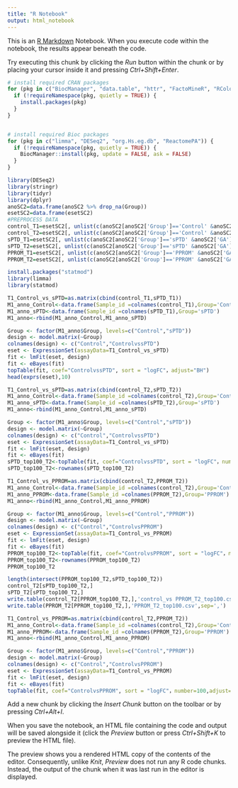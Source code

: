 ```yaml
---
title: "R Notebook"
output: html_notebook
---
```


This is an [R Markdown](http://rmarkdown.rstudio.com) Notebook. When you execute code within the notebook, the results appear beneath the code. 

Try executing this chunk by clicking the *Run* button within the chunk or by placing your cursor inside it and pressing *Ctrl+Shift+Enter*. 
```r
# install required CRAN packages
for (pkg in c("BiocManager", "data.table", "httr", "FactoMineR", "RColorBrewer")) {
  if (!requireNamespace(pkg, quietly = TRUE)) {
    install.packages(pkg)
  }
}


# install required Bioc packages
for (pkg in c("limma", "DESeq2", "org.Hs.eg.db", "ReactomePA")) {
  if (!requireNamespace(pkg, quietly = TRUE)) {
    BiocManager::install(pkg, update = FALSE, ask = FALSE)
  }
}

```


```r
library(DESeq2)
library(stringr)
library(tidyr)
library(dplyr)
anoSC2=data.frame(anoSC2 %>% drop_na(Group))
esetSC2=data.frame(esetSC2)
#PREPROCESS DATA 
control_T1=esetSC2[, unlist(c(anoSC2[anoSC2['Group']=='Control' &anoSC2['GA']<=25,]['SampleID']))]
control_T2=esetSC2[, unlist(c(anoSC2[anoSC2['Group']=='Control' &anoSC2['GA']>25,]['SampleID']))]
sPTD_T1=esetSC2[, unlist(c(anoSC2[anoSC2['Group']=='sPTD' &anoSC2['GA']<=25,]['SampleID']))]
sPTD_T2=esetSC2[, unlist(c(anoSC2[anoSC2['Group']=='sPTD' &anoSC2['GA']>25,]['SampleID']))]
PPROM_T1=esetSC2[, unlist(c(anoSC2[anoSC2['Group']=='PPROM' &anoSC2['GA']<=25,]['SampleID']))]
PPROM_T2=esetSC2[, unlist(c(anoSC2[anoSC2['Group']=='PPROM' &anoSC2['GA']>25,]['SampleID']))]

```


```r
install.packages("statmod")
library(limma)
library(statmod)

```

```r

T1_Control_vs_sPTD=as.matrix(cbind(control_T1,sPTD_T1))
M1_anno_Control<-data.frame(Sample_id =colnames(control_T1),Group='Control')
M1_anno_sPTD<-data.frame(Sample_id =colnames(sPTD_T1),Group='sPTD')
M1_anno<-rbind(M1_anno_Control,M1_anno_sPTD)

Group <- factor(M1_anno$Group, levels=c("Control","sPTD"))
design <- model.matrix(~Group)
colnames(design) <- c("Control","ControlvssPTD")
eset <- ExpressionSet(assayData=T1_Control_vs_sPTD)
fit <- lmFit(eset, design)
fit <- eBayes(fit)
topTable(fit, coef="ControlvssPTD", sort = "logFC"，adjust="BH")
head(exprs(eset),10)

```
```r
T1_Control_vs_sPTD=as.matrix(cbind(control_T2,sPTD_T2))
M1_anno_Control<-data.frame(Sample_id =colnames(control_T2),Group='Control')
M1_anno_sPTD<-data.frame(Sample_id =colnames(sPTD_T2),Group='sPTD')
M1_anno<-rbind(M1_anno_Control,M1_anno_sPTD)

Group <- factor(M1_anno$Group, levels=c("Control","sPTD"))
design <- model.matrix(~Group)
colnames(design) <- c("Control","ControlvssPTD")
eset <- ExpressionSet(assayData=T1_Control_vs_sPTD)
fit <- lmFit(eset, design)
fit <- eBayes(fit)
sPTD_top100_T2<-topTable(fit, coef="ControlvssPTD", sort = "logFC"，number=100, adjust="BH")
sPTD_top100_T2<-rownames(sPTD_top100_T2)
```

```r
T1_Control_vs_PPROM=as.matrix(cbind(control_T2,PPROM_T2))
M1_anno_Control<-data.frame(Sample_id =colnames(control_T2),Group='Control')
M1_anno_PPROM<-data.frame(Sample_id =colnames(PPROM_T2),Group='PPROM')
M1_anno<-rbind(M1_anno_Control,M1_anno_PPROM)

Group <- factor(M1_anno$Group, levels=c("Control","PPROM"))
design <- model.matrix(~Group)
colnames(design) <- c("Control","ControlvsPPROM")
eset <- ExpressionSet(assayData=T1_Control_vs_PPROM)
fit <- lmFit(eset, design)
fit <- eBayes(fit)
PPROM_top100_T2<-topTable(fit, coef="ControlvsPPROM", sort = "logFC"，number=100, adjust="BH")
PPROM_top100_T2<-rownames(PPROM_top100_T2)
PPROM_top100_T2
```

```r
length(intersect(PPROM_top100_T2,sPTD_top100_T2))
control_T2[sPTD_top100_T2,]
sPTD_T2[sPTD_top100_T2,]
write.table(control_T2[PPROM_top100_T2,],'control_vs PPROM_T2_top100.csv',sep=',')
write.table(PPROM_T2[PPROM_top100_T2,],'PPROM_T2_top100.csv',sep=',')
```


```r
T1_Control_vs_PPROM=as.matrix(cbind(control_T2,PPROM_T2))
M1_anno_Control<-data.frame(Sample_id =colnames(control_T2),Group='Control')
M1_anno_PPROM<-data.frame(Sample_id =colnames(PPROM_T2),Group='PPROM')
M1_anno<-rbind(M1_anno_Control,M1_anno_PPROM)

Group <- factor(M1_anno$Group, levels=c("Control","PPROM"))
design <- model.matrix(~Group)
colnames(design) <- c("Control","ControlvsPPROM")
eset <- ExpressionSet(assayData=T1_Control_vs_PPROM)
fit <- lmFit(eset, design)
fit <- eBayes(fit)
topTable(fit, coef="ControlvsPPROM", sort = "logFC"，number=100,adjust='BH')

```



Add a new chunk by clicking the *Insert Chunk* button on the toolbar or by pressing *Ctrl+Alt+I*.

When you save the notebook, an HTML file containing the code and output will be saved alongside it (click the *Preview* button or press *Ctrl+Shift+K* to preview the HTML file).

The preview shows you a rendered HTML copy of the contents of the editor. Consequently, unlike *Knit*, *Preview* does not run any R code chunks. Instead, the output of the chunk when it was last run in the editor is displayed.
